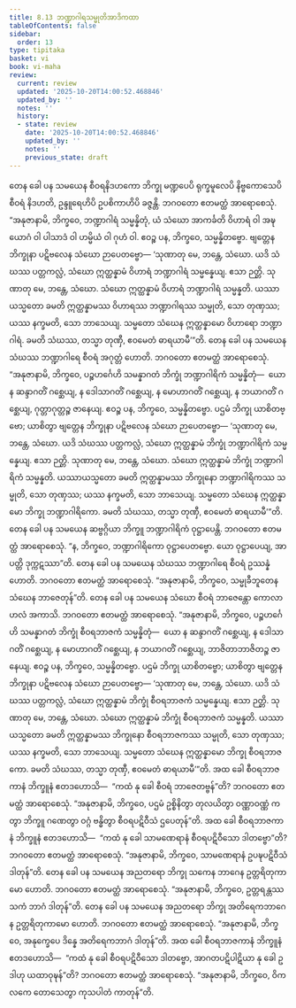 ```yaml
---
title: 8.13 ဘဏ္ဍာဂါရသမ္မုတိအာဒိကထာ
tableOfContents: false
sidebar:
  order: 13
type: tipitaka
basket: vi
book: vi-maha
review:
  current: review
  updated: '2025-10-20T14:00:52.468846'
  updated_by: ''
  notes: ''
  history:
  - state: review
    date: '2025-10-20T14:00:52.468846'
    updated_by: ''
    notes: ''
    previous_state: draft
---
```



<DynamicBreadcrumb />


<ReviewStatus review={frontmatter.review} showDetails={true} />

<HypothesisAnnotation frontmatter={frontmatter} />

<Division number="343" book="vi-maha" e="ch" v="3" p="396">

<Paragraph number="1610" book="vi-maha">
တေန ခေါ ပန သမယေန စီဝရနိဒဟကော ဘိက္ခု မဏ္ဍပေပိ ရုက္ခမူလေပိ နိဗ္ဗကောသေပိ စီဝရံ နိဒဟတိ, ဥန္ဒူရေဟိပိ ဥပစိကာဟိပိ ခဇ္ဇန္တိ. ဘဂဝတော ဧတမတ္ထံ အာရောစေသုံ. “အနုဇာနာမိ, ဘိက္ခဝေ, ဘဏ္ဍာဂါရံ သမ္မန္နိတုံ, ယံ သံဃော အာကင်္ခတိ ဝိဟာရံ ဝါ အဍ္ဎယောဂံ ဝါ ပါသာဒံ ဝါ ဟမ္မိယံ ဝါ ဂုဟံ ဝါ. ဧဝဉ္စ ပန, ဘိက္ခဝေ, သမ္မန္နိတဗ္ဗော. ဗျတ္တေန ဘိက္ခုနာ ပဋိဗလေန သံဃော ဉာပေတဗ္ဗော—
</Paragraph>

<Paragraph number="1611" book="vi-maha">
‘သုဏာတု မေ, ဘန္တေ, သံဃော. ယဒိ သံဃဿ ပတ္တကလ္လံ, သံဃော ဣတ္ထန္နာမံ ဝိဟာရံ ဘဏ္ဍာဂါရံ သမ္မန္နေယျ. ဧသာ ဉတ္တိ.
</Paragraph>

<Paragraph number="1612" book="vi-maha">
သုဏာတု မေ, ဘန္တေ, သံဃော. သံဃော ဣတ္ထန္နာမံ ဝိဟာရံ ဘဏ္ဍာဂါရံ သမ္မန္နတိ. ယဿာယသ္မတော ခမတိ ဣတ္ထန္နာမဿ ဝိဟာရဿ ဘဏ္ဍာဂါရဿ သမ္မုတိ, သော တုဏှဿ; ယဿ နက္ခမတိ, သော ဘာသေယျ.
</Paragraph>

<Paragraph number="1613" book="vi-maha">
သမ္မတော သံဃေန ဣတ္ထန္နာမော ဝိဟာရော ဘဏ္ဍာဂါရံ. ခမတိ သံဃဿ, တသ္မာ တုဏှီ, ဧဝမေတံ ဓာရယာမီ’”တိ.
</Paragraph>

<Paragraph number="1614" book="vi-maha">
တေန ခေါ ပန သမယေန သံဃဿ ဘဏ္ဍာဂါရေ စီဝရံ အဂုတ္တံ ဟောတိ. ဘဂဝတော ဧတမတ္ထံ အာရောစေသုံ. “အနုဇာနာမိ, ဘိက္ခဝေ, ပဉ္စဟင်္ဂေဟိ သမန္နာဂတံ ဘိက္ခုံ ဘဏ္ဍာဂါရိကံ သမ္မန္နိတုံ—  ယော န ဆန္ဒာဂတိံ ဂစ္ဆေယျ, န ဒေါသာဂတိံ ဂစ္ဆေယျ, န မောဟာဂတိံ ဂစ္ဆေယျ, န ဘယာဂတိံ ဂစ္ဆေယျ, ဂုတ္တာဂုတ္တဉ္စ ဇာနေယျ. ဧဝဉ္စ ပန, ဘိက္ခဝေ, သမ္မန္နိတဗ္ဗော. ပဌမံ ဘိက္ခု ယာစိတဗ္ဗော; ယာစိတွာ ဗျတ္တေန ဘိက္ခုနာ ပဋိဗလေန သံဃော ဉာပေတဗ္ဗော—
</Paragraph>

<Paragraph number="1615" book="vi-maha">
‘သုဏာတု မေ, ဘန္တေ, သံဃော. ယဒိ သံဃဿ ပတ္တကလ္လံ, သံဃော ဣတ္ထန္နာမံ ဘိက္ခုံ ဘဏ္ဍာဂါရိကံ သမ္မန္နေယျ. ဧသာ ဉတ္တိ.
</Paragraph>

<Paragraph number="1616" book="vi-maha">
သုဏာတု မေ, ဘန္တေ, သံဃော. သံဃော ဣတ္ထန္နာမံ ဘိက္ခုံ ဘဏ္ဍာဂါရိကံ သမ္မန္နတိ. ယဿာယသ္မတော ခမတိ ဣတ္ထန္နာမဿ ဘိက္ခုနော ဘဏ္ဍာဂါရိကဿ သမ္မုတိ, သော တုဏှဿ; ယဿ နက္ခမတိ, သော ဘာသေယျ.
</Paragraph>

<Paragraph number="1617" book="vi-maha">
သမ္မတော သံဃေန ဣတ္ထန္နာမော ဘိက္ခု ဘဏ္ဍာဂါရိကော. ခမတိ သံဃဿ, တသ္မာ တုဏှီ, ဧဝမေတံ ဓာရယာမီ’”တိ.
</Paragraph>

<Paragraph number="1618" book="vi-maha">
တေန ခေါ ပန သမယေန ဆဗ္ဗဂ္ဂိယာ ဘိက္ခူ ဘဏ္ဍာဂါရိကံ ဝုဋ္ဌာပေန္တိ. ဘဂဝတော ဧတမတ္ထံ အာရောစေသုံ. “န, ဘိက္ခဝေ, ဘဏ္ဍာဂါရိကော ဝုဋ္ဌာပေတဗ္ဗော. ယော ဝုဋ္ဌာပေယျ, အာပတ္တိ ဒုက္ကဋဿာ”တိ.
</Paragraph>

<Paragraph number="1619" book="vi-maha">
တေန ခေါ ပန သမယေန သံဃဿ ဘဏ္ဍာဂါရေ စီဝရံ ဥဿန္နံ ဟောတိ. ဘဂဝတော ဧတမတ္ထံ အာရောစေသုံ. “အနုဇာနာမိ, ဘိက္ခဝေ, သမ္မုခီဘူတေန သံဃေန ဘာဇေတုန်”တိ.
</Paragraph>

<Paragraph number="1620" book="vi-maha">
တေန ခေါ ပန သမယေန သံဃော စီဝရံ ဘာဇေန္တော ကောလာဟလံ အကာသိ. ဘဂဝတော ဧတမတ္ထံ အာရောစေသုံ. “အနုဇာနာမိ, ဘိက္ခဝေ, ပဉ္စဟင်္ဂေဟိ သမန္နာဂတံ ဘိက္ခုံ စီဝရဘာဇကံ သမ္မန္နိတုံ—  ယော န ဆန္ဒာဂတိံ ဂစ္ဆေယျ, န ဒေါသာဂတိံ ဂစ္ဆေယျ, န မောဟာဂတိံ ဂစ္ဆေယျ, န ဘယာဂတိံ ဂစ္ဆေယျ, ဘာဇိတာဘာဇိတဉ္စ ဇာနေယျ. ဧဝဉ္စ ပန, ဘိက္ခဝေ, သမ္မန္နိတဗ္ဗော. ပဌမံ ဘိက္ခု ယာစိတဗ္ဗော; ယာစိတွာ ဗျတ္တေန ဘိက္ခုနာ ပဋိဗလေန သံဃော ဉာပေတဗ္ဗော—
</Paragraph>

<Paragraph number="1621" book="vi-maha">
‘သုဏာတု မေ, ဘန္တေ, သံဃော. ယဒိ သံဃဿ ပတ္တကလ္လံ, သံဃော ဣတ္ထန္နာမံ ဘိက္ခုံ စီဝရဘာဇကံ သမ္မန္နေယျ. ဧသာ ဉတ္တိ.
</Paragraph>

<Paragraph number="1622" book="vi-maha">
သုဏာတု မေ, ဘန္တေ, သံဃော. သံဃော ဣတ္ထန္နာမံ ဘိက္ခုံ စီဝရဘာဇကံ သမ္မန္နတိ. ယဿာယသ္မတော ခမတိ ဣတ္ထန္နာမဿ ဘိက္ခုနော စီဝရဘာဇကဿ သမ္မုတိ, သော တုဏှဿ; ယဿ နက္ခမတိ, သော ဘာသေယျ.
</Paragraph>

<Paragraph number="1623" book="vi-maha">
သမ္မတော သံဃေန ဣတ္ထန္နာမော ဘိက္ခု စီဝရဘာဇကော. ခမတိ သံဃဿ, တသ္မာ တုဏှီ, ဧဝမေတံ ဓာရယာမီ’”တိ.
</Paragraph>

<Paragraph number="1624" book="vi-maha">
အထ ခေါ စီဝရဘာဇကာနံ ဘိက္ခူနံ ဧတဒဟောသိ—  “ကထံ နု ခေါ စီဝရံ ဘာဇေတဗ္ဗန်”တိ? ဘဂဝတော ဧတမတ္ထံ အာရောစေသုံ. “အနုဇာနာမိ, ဘိက္ခဝေ, ပဌမံ ဥစ္စိနိတွာ တုလယိတွာ ဝဏ္ဏာဝဏ္ဏံ ကတွာ ဘိက္ခူ ဂဏေတွာ ဝဂ္ဂံ ဗန္ဓိတွာ စီဝရပဋိဝီသံ ဌပေတုန်”တိ.
</Paragraph>

<Paragraph number="1625" book="vi-maha">
အထ ခေါ စီဝရဘာဇကာနံ ဘိက္ခူနံ ဧတဒဟောသိ—  “ကထံ နု ခေါ သာမဏေရာနံ စီဝရပဋိဝီသော ဒါတဗ္ဗော”တိ? ဘဂဝတော ဧတမတ္ထံ အာရောစေသုံ. “အနုဇာနာမိ, ဘိက္ခဝေ, သာမဏေရာနံ ဥပဍ္ဎပဋိဝီသံ ဒါတုန်”တိ.
</Paragraph>

<Paragraph number="1626" book="vi-maha">
တေန ခေါ ပန သမယေန အညတရော ဘိက္ခု သကေန ဘာဂေန ဥတ္တရိတုကာမော ဟောတိ. ဘဂဝတော ဧတမတ္ထံ အာရောစေသုံ. “အနုဇာနာမိ, ဘိက္ခဝေ, ဥတ္တရန္တဿ သကံ ဘာဂံ ဒါတုန်”တိ.
</Paragraph>

<Paragraph number="1627" book="vi-maha">
တေန ခေါ ပန သမယေန အညတရော ဘိက္ခု အတိရေကဘာဂေန ဥတ္တရိတုကာမော ဟောတိ. ဘဂဝတော ဧတမတ္ထံ အာရောစေသုံ. “အနုဇာနာမိ, ဘိက္ခဝေ, အနုက္ခေပေ ဒိန္နေ အတိရေကဘာဂံ ဒါတုန်”တိ.
</Paragraph>

<Paragraph number="1628" book="vi-maha">
အထ ခေါ စီဝရဘာဇကာနံ ဘိက္ခူနံ ဧတဒဟောသိ—  “ကထံ နု ခေါ စီဝရပဋိဝီသော ဒါတဗ္ဗော, အာဂတပဋိပါဋိယာ နု ခေါ ဥဒါဟု ယထာဝုဍ္ဎန်”တိ? ဘဂဝတော ဧတမတ္ထံ အာရောစေသုံ. “အနုဇာနာမိ, ဘိက္ခဝေ, ဝိကလကေ တောသေတွာ ကုသပါတံ ကာတုန်”တိ.
</Paragraph>
</Division>